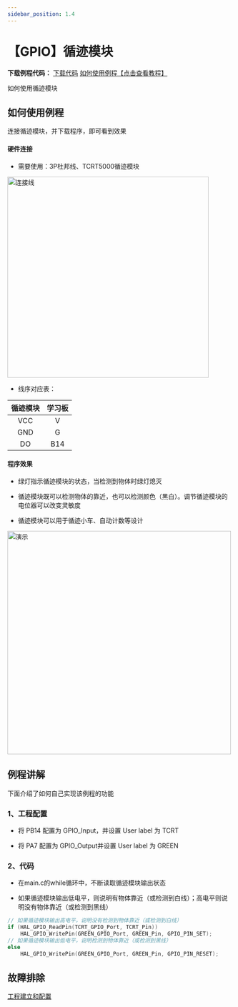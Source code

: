 ```yaml
---
sidebar_position: 1.4
---
```

# 【GPIO】循迹模块

**下载例程代码：** <a href="https://pan.baidu.com/s/1kzx8DHcB47Hsj12QrYOOoQ?pwd=tur6" class="source_download_button">下载代码</a> [如何使用例程【点击查看教程】](/docs/stm32/example/HowToImportExample)

如何使用循迹模块

## 如何使用例程

连接循迹模块，并下载程序，即可看到效果

#### 硬件连接

- 需要使用：3P杜邦线、TCRT5000循迹模块

<div style={{ display: "flex", justifyContent: "center", alignItems: "center", marginBottom: "20px"}}>
<img src={require('./img/GPIO_TCRT5000/连接线.webp').default} alt="连接线" width="450px" />
</div>

- 线序对应表：

| 循迹模块 | 学习板 |
| :------: | :----: |
|   VCC    |   V    |
|   GND    |   G    |
|    DO    |  B14   |

#### 程序效果

- 绿灯指示循迹模块的状态，当检测到物体时绿灯熄灭

- 循迹模块既可以检测物体的靠近，也可以检测颜色（黑白）。调节循迹模块的电位器可以改变灵敏度

- 循迹模块可以用于循迹小车、自动计数等设计

<div style={{ display: "flex", justifyContent: "center", alignItems: "center", marginBottom: "20px"}}>
<img src={require('./img/GPIO_TCRT5000/演示.webp').default} alt="演示" width="500px" />
</div>

## 例程讲解

下面介绍了如何自己实现该例程的功能

### 1、工程配置

- 将 PB14 配置为 GPIO_Input，并设置 User label 为 TCRT

- 将 PA7 配置为 GPIO_Output并设置 User label 为 GREEN

### 2、代码

- 在main.c的while循环中，不断读取循迹模块输出状态

- 如果循迹模块输出低电平，则说明有物体靠近（或检测到白线）；高电平则说明没有物体靠近（或检测到黑线）

```c
// 如果循迹模块输出高电平，说明没有检测到物体靠近（或检测到白线）
if (HAL_GPIO_ReadPin(TCRT_GPIO_Port, TCRT_Pin))
    HAL_GPIO_WritePin(GREEN_GPIO_Port, GREEN_Pin, GPIO_PIN_SET);
// 如果循迹模块输出低电平，说明检测到物体靠近（或检测到黑线）
else
    HAL_GPIO_WritePin(GREEN_GPIO_Port, GREEN_Pin, GPIO_PIN_RESET);
```

## 故障排除

[工程建立和配置](/docs/stm32/FAQ)
